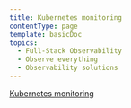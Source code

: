 ```yaml
---
title: Kubernetes monitoring
contentType: page
template: basicDoc
topics:
  - Full-Stack Observability
  - Observe everything
  - Observability solutions
---
```


[Kubernetes monitoring](/docs/integrations/kubernetes-integration/get-started/introduction-kubernetes-integration)
